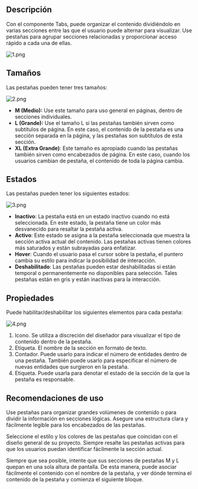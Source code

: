 ## Descripción

Con el componente Tabs, puede organizar el contenido dividiéndolo en varias secciones entre las que el usuario puede alternar para visualizar. Use pestañas para agrupar secciones relacionadas y proporcionar acceso rápido a cada una de ellas.

![1.png](/static/images/design/Tabs/tabs-0001.png)

## Tamaños

Las pestañas pueden tener tres tamaños:

![2.png](/static/images/design/Tabs/tabs-0002.png)

- **M (Medio):** Use este tamaño para uso general en páginas, dentro de secciones individuales.
- **L (Grande):** Use el tamaño L si las pestañas también sirven como subtítulos de página. En este caso, el contenido de la pestaña es una sección separada en la página, y las pestañas son subtítulos de esta sección.
- **XL (Extra Grande)**: Este tamaño es apropiado cuando las pestañas también sirven como encabezados de página. En este caso, cuando los usuarios cambian de pestaña, el contenido de toda la página cambia.

## Estados

Las pestañas pueden tener los siguientes estados:

![3.png](/static/images/design/Tabs/tabs-0003.png)

- **Inactivo**: La pestaña está en un estado inactivo cuando no está seleccionada. En este estado, la pestaña tiene un color más desvanecido para resaltar la pestaña activa.
- **Activo**: Este estado se asigna a la pestaña seleccionada que muestra la sección activa actual del contenido. Las pestañas activas tienen colores más saturados y están subrayadas para enfatizar.
- **Hover**: Cuando el usuario pasa el cursor sobre la pestaña, el puntero cambia su estilo para indicar la posibilidad de interacción.
- **Deshabilitado**: Las pestañas pueden estar deshabilitadas si están temporal o permanentemente no disponibles para selección. Tales pestañas están en gris y están inactivas para la interacción.

## Propiedades

Puede habilitar/deshabilitar los siguientes elementos para cada pestaña:

![4.png](/static/images/design/Tabs/tabs-0004.png)

1. Icono. Se utiliza a discreción del diseñador para visualizar el tipo de contenido dentro de la pestaña.
2. Etiqueta. El nombre de la sección en formato de texto.
3. Contador. Puede usarlo para indicar el número de entidades dentro de una pestaña. También puede usarlo para especificar el número de nuevas entidades que surgieron en la pestaña.
4. Etiqueta. Puede usarla para denotar el estado de la sección de la que la pestaña es responsable.

## Recomendaciones de uso

Use pestañas para organizar grandes volúmenes de contenido o para dividir la información en secciones lógicas. Asegure una estructura clara y fácilmente legible para los encabezados de las pestañas.

Seleccione el estilo y los colores de las pestañas que coincidan con el diseño general de su proyecto. Siempre resalte las pestañas activas para que los usuarios puedan identificar fácilmente la sección actual.

Siempre que sea posible, intente que sus secciones de pestañas M y L quepan en una sola altura de pantalla. De esta manera, puede asociar fácilmente el contenido con el nombre de la pestaña, y ver dónde termina el contenido de la pestaña y comienza el siguiente bloque.